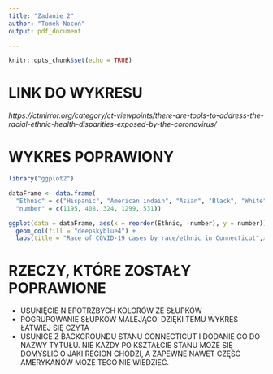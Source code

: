 ```yaml
---
title: "Zadanie 2"
author: "Tomek Nocoń"
output: pdf_document

---
```


```r
knitr::opts_chunk$set(echo = TRUE)
```

# LINK DO WYKRESU
*https://ctmirror.org/category/ct-viewpoints/there-are-tools-to-address-the-racial-ethnic-health-disparities-exposed-by-the-coronavirus/*

# WYKRES POPRAWIONY 

```r

library("ggplot2")

dataFrame <- data.frame(
  "Ethnic" = c("Hispanic", "American indain", "Asian", "Black", "White"),
  "number" = c(1195, 408, 324, 1299, 531))

ggplot(data = dataFrame, aes(x = reorder(Ethnic, -number), y = number)) +
  geom_col(fill = "deepskyblue4") +
  labs(title = "Race of COVID-19 cases by race/ethnic in Connecticut",x = "ethnic", y = "Rate per 100,000 population")
```

# RZECZY, KTÓRE ZOSTAŁY POPRAWIONE
- USUNIĘCIE NIEPOTRZBYCH KOLORÓW ZE SŁUPKÓW
- POGRUPOWANIE SŁUPKOW MALEJĄCO. DZIĘKI TEMU WYKRES ŁATWIEJ SIĘ CZYTA
- USUNICE Z BACKGROUNDU STANU CONNECTICUT I DODANIE GO DO NAZWY TYTUŁU. NIE KAŻDY PO KSZTAŁCIE STANU MOŻE SIĘ DOMYSLIĆ O JAKI REGION CHODZI, A ZAPEWNE NAWET CZĘŚĆ AMERYKANÓW MOŻE TEGO NIE WIEDZIEĆ.

